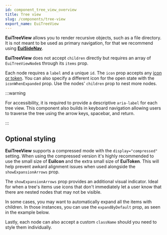 ```yaml
---
id: component_tree_view_overview
title: Tree view
slug: /components/tree-view
export_name: EuiTreeView
---
```


**EuiTreeView** allows you to render recursive objects, such as a file directory. It is not meant to be used
as primary navigation, for that we recommend using [**EuiSideNav**](#/navigation/side-nav).

**EuiTreeView** does not accept `children` directly but requires an array of `EuiTreeViewNode`s through
its `items` prop.

Each node requires a `label` and a unique `id`. The `icon` prop accepts any [icon or token](#/display/icons).
You can also specify a different icon for the open state with the `iconWhenExpanded` prop.
Use the nodes' `children` prop to nest more nodes.

:::warning

For accessibility, it is required to provide a descriptive `aria-label` for each tree view.
This component also builds in keyboard navigation allowing users to traverse the tree using the arrow keys,
spacebar, and return.

:::

## Optional styling

**EuiTreeView** supports a compressed mode with the `display="compressed"` setting. When using the compressed version
it's highly recommended to use the small size of **EuiIcon** and the extra small size of **EuiToken**.
This will help prevent awkard alignment issues when used alongside the `showExpansionArrows` prop.

The `showExpansionArrows` prop provides an additional visual indicator. Ideal for when a tree's items use icons
that don't immediately let a user know that there are nested nodes that may not be visible.

In some cases, you may want to automatically expand all the items with children. In those instances,
you can use the `expandByDefault` prop, as seen in the example below.

Lastly, each node can also accept a custom `className` should you need to style them individually.
